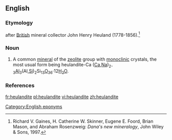 ==English==

===Etymology===
{{suffix|Heuland|ite}} after [[British]] mineral collector John Henry Heuland (1778-1856).<ref>Richard V. Gaines, H. Catherine W. Skinner, Eugene E. Foord, Brian Mason, and Abraham Rosenzweig: ''Dana's new mineralogy'', John Wiley & Sons, 1997.</ref>

===Noun===
{{en-noun|-}}

# {{context|mineral|lang=en}} A common [[mineral]] of the [[zeolite]] group with [[monoclinic]] crystals, the most usual form being heulandite-Ca  ([[calcium|Ca]],[[sodium|Na]])<sub>2-3</sub>[[aluminum|Al]]<sub>3</sub>(Al,[[silicon|Si]])<sub>2</sub>Si<sub>13</sub>[[oxygen|O]]<sub>36</sub>·12[[water|H<sub>2</sub>O]].

===References===
<references/>

[[Category:English eponyms]]

[[fr:heulandite]]
[[pl:heulandite]]
[[vi:heulandite]]
[[zh:heulandite]]